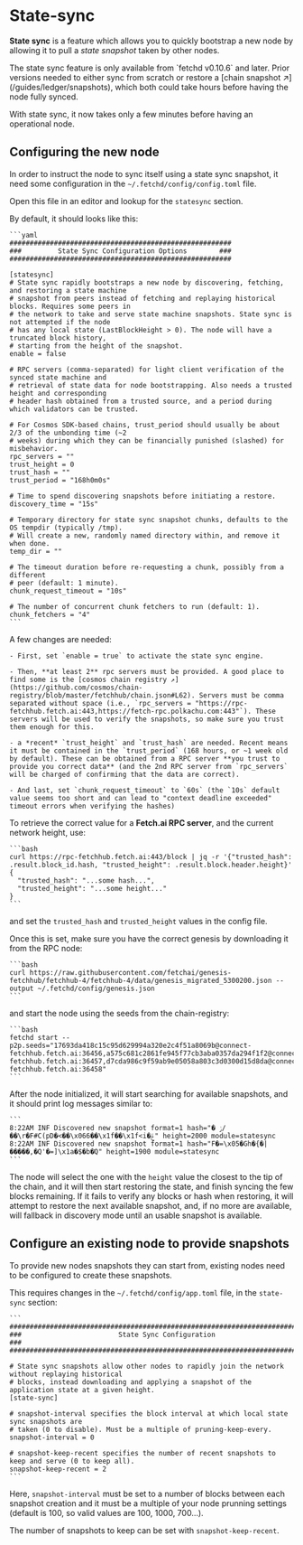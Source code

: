 
# State-sync

**State sync** is a feature which allows you to quickly bootstrap a new node by allowing it to pull a _state snapshot_ taken by other nodes.

<Callout type="warning" emoji="⚠️️">
  The state sync feature is only available from `fetchd  v0.10.6` and later. Prior versions needed to either sync from scratch or restore a [chain snapshot ↗️](/guides/ledger/snapshots), which both could take hours before having the node fully synced.
</Callout>

With state sync, it now takes only a few minutes before having an operational node.

## Configuring the new node

In order to instruct the node to sync itself using a state sync snapshot, it need some configuration in the `~/.fetchd/config/config.toml` file.

Open this file in an editor and lookup for the `statesync` section.

By default, it should looks like this:

    ```yaml
    #######################################################
    ###         State Sync Configuration Options        ###
    #######################################################

    [statesync]
    # State sync rapidly bootstraps a new node by discovering, fetching, and restoring a state machine
    # snapshot from peers instead of fetching and replaying historical blocks. Requires some peers in
    # the network to take and serve state machine snapshots. State sync is not attempted if the node
    # has any local state (LastBlockHeight > 0). The node will have a truncated block history,
    # starting from the height of the snapshot.
    enable = false

    # RPC servers (comma-separated) for light client verification of the synced state machine and
    # retrieval of state data for node bootstrapping. Also needs a trusted height and corresponding
    # header hash obtained from a trusted source, and a period during which validators can be trusted.

    # For Cosmos SDK-based chains, trust_period should usually be about 2/3 of the unbonding time (~2
    # weeks) during which they can be financially punished (slashed) for misbehavior.
    rpc_servers = ""
    trust_height = 0
    trust_hash = ""
    trust_period = "168h0m0s"

    # Time to spend discovering snapshots before initiating a restore.
    discovery_time = "15s"

    # Temporary directory for state sync snapshot chunks, defaults to the OS tempdir (typically /tmp).
    # Will create a new, randomly named directory within, and remove it when done.
    temp_dir = ""

    # The timeout duration before re-requesting a chunk, possibly from a different
    # peer (default: 1 minute).
    chunk_request_timeout = "10s"

    # The number of concurrent chunk fetchers to run (default: 1).
    chunk_fetchers = "4"
    ```

A few changes are needed:

    - First, set `enable = true` to activate the state sync engine.

    - Then, **at least 2** rpc servers must be provided. A good place to find some is the [cosmos chain registry ↗️](https://github.com/cosmos/chain-registry/blob/master/fetchhub/chain.json#L62). Servers must be comma separated without space (i.e., `rpc_servers = "https://rpc-fetchhub.fetch.ai:443,https://fetch-rpc.polkachu.com:443"`). These servers will be used to verify the snapshots, so make sure you trust them enough for this.

    - a *recent* `trust_height` and `trust_hash` are needed. Recent means it must be contained in the `trust_period` (168 hours, or ~1 week old by default). These can be obtained from a RPC server **you trust to provide you correct data** (and the 2nd RPC server from `rpc_servers` will be charged of confirming that the data are correct).

    - And last, set `chunk_request_timeout` to `60s` (the `10s` default value seems too short and can lead to "context deadline exceeded" timeout errors when verifying the hashes)

To retrieve the correct value for a **Fetch.ai RPC server**, and the current network height, use:

    ```bash
    curl https://rpc-fetchhub.fetch.ai:443/block | jq -r '{"trusted_hash": .result.block_id.hash, "trusted_height": .result.block.header.height}'
    {
      "trusted_hash": "...some hash...",
      "trusted_height": "...some height..."
    }
    ```

and set the `trusted_hash` and `trusted_height` values in the config file.

Once this is set, make sure you have the correct genesis by downloading it from the RPC node:

    ```bash
    curl https://raw.githubusercontent.com/fetchai/genesis-fetchhub/fetchhub-4/fetchhub-4/data/genesis_migrated_5300200.json --output ~/.fetchd/config/genesis.json
    ```

and start the node using the seeds from the chain-registry:

    ```bash
    fetchd start --p2p.seeds="17693da418c15c95d629994a320e2c4f51a8069b@connect-fetchhub.fetch.ai:36456,a575c681c2861fe945f77cb3aba0357da294f1f2@connect-fetchhub.fetch.ai:36457,d7cda986c9f59ab9e05058a803c3d0300d15d8da@connect-fetchhub.fetch.ai:36458"
    ```

After the node initialized, it will start searching for available snapshots, and it should print log messages similar to:

    ```
    8:22AM INF Discovered new snapshot format=1 hash="� ݫ/��\r�F#C(pD�<��\x066��\x1f��\x1f<i�ݝ" height=2000 module=statesync
    8:22AM INF Discovered new snapshot format=1 hash="F�=\x05�Gh�{�|�����,�Q'�=]\x1a�$�b�ֿQ" height=1900 module=statesync
    ```

The node will select the one with the `height` value the closest to the tip of the chain, and it will then start restoring the state, and finish syncing the few blocks remaining. If it fails to verify any blocks or hash when restoring, it will attempt to restore the next available snapshot, and, if no more are available, will fallback in discovery mode until an usable snapshot is available.

## Configure an existing node to provide snapshots

To provide new nodes snapshots they can start from, existing nodes need to be configured to create these snapshots.

This requires changes in the `~/.fetchd/config/app.toml` file, in the `state-sync` section:

    ```
    ###############################################################################
    ###                        State Sync Configuration                         ###
    ###############################################################################

    # State sync snapshots allow other nodes to rapidly join the network without replaying historical
    # blocks, instead downloading and applying a snapshot of the application state at a given height.
    [state-sync]

    # snapshot-interval specifies the block interval at which local state sync snapshots are
    # taken (0 to disable). Must be a multiple of pruning-keep-every.
    snapshot-interval = 0

    # snapshot-keep-recent specifies the number of recent snapshots to keep and serve (0 to keep all).
    snapshot-keep-recent = 2
    ```

Here, `snapshot-interval` must be set to a number of blocks between each snapshot creation and it must be a multiple of your node prunning settings (default is 100, so valid values are 100, 1000, 700...).

The number of snapshots to keep can be set with `snapshot-keep-recent`.
